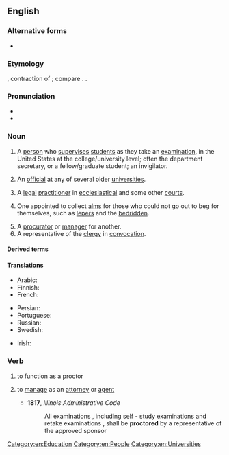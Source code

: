 {{also|Proctor}}
==English==
{{wikipedia}}

===Alternative forms===
* {{alter|en|proctour||obsolete}}

===Etymology===
{{inh+|en|enm|procatour}}, contraction of {{m|enm|procuratour}}; compare {{m|en|proxy}}. {{doublet|en|procurator}}.

===Pronunciation===
* {{IPA|en|/ˈpɹɒktə(ɹ)/}}
* {{audio|en|LL-Q1860 (eng)-Vealhurl-proctor.wav|Audio (Southern England)}}

===Noun===
{{en-noun}}

# {{lb|en|US}} A [[person]] who [[supervise]]s [[student]]s as they take an [[examination]], in the United States at the college/university level; often the department secretary, or a fellow/graduate student; an invigilator.
#: {{syn|en|invigilator}}
# {{lb|en|UK}} An [[official]] at any of several older [[university|universities]].
# {{lb|en|British|legal}} A [[legal]] [[practitioner]] in [[ecclesiastical]] and some other [[court]]s.
# {{lb|en|obsolete}} One appointed to collect [[alms]] for those who could not go out to beg for themselves, such as [[leper]]s and the [[bedridden]].
# A [[procurator]] or [[manager]] for another.
# A representative of the [[clergy]] in [[convocation]].

====Derived terms====
{{der2|en
|proctorial
|proctorship}}

====Translations====
{{trans-top|person who supervises students as they take an examination}}
* Arabic: {{t|ar|مُرَاقِب|m}}
* Finnish: {{t+|fi|valvoja}}
* French: {{t+|fr|surveillant}}
{{trans-mid}}
* Persian: {{t+|fa|مراقب|tr=morâgeb}}
* Portuguese: {{t+|pt|fiscal}}
* Russian: {{t+|ru|наблюда́тель|m|tr=nabljudátelʹ}}
* Swedish: {{t+|sv|tentamensvakt|c}}
{{trans-bottom}}

{{trans-top|UK university official}}
{{trans-mid}}
{{trans-bottom}}

{{trans-top|legal practitioner}}
{{trans-mid}}
{{trans-bottom}}

{{checktrans-top|}}
* Irish: {{t-check|ga|prócadóir|m}}
{{trans-mid}}
{{trans-bottom}}

===Verb===
{{en-verb}}

# {{lb|en|US}} to function as a proctor
# {{lb|en|transitive}} to [[manage]] as an [[attorney]] or [[agent]]
#* '''1817''', ''Illinois Administrative Code''
#*:All examinations , including self - study examinations and retake examinations , shall be '''proctored''' by a representative of the approved sponsor

[[Category:en:Education]]
[[Category:en:People]]
[[Category:en:Universities]]